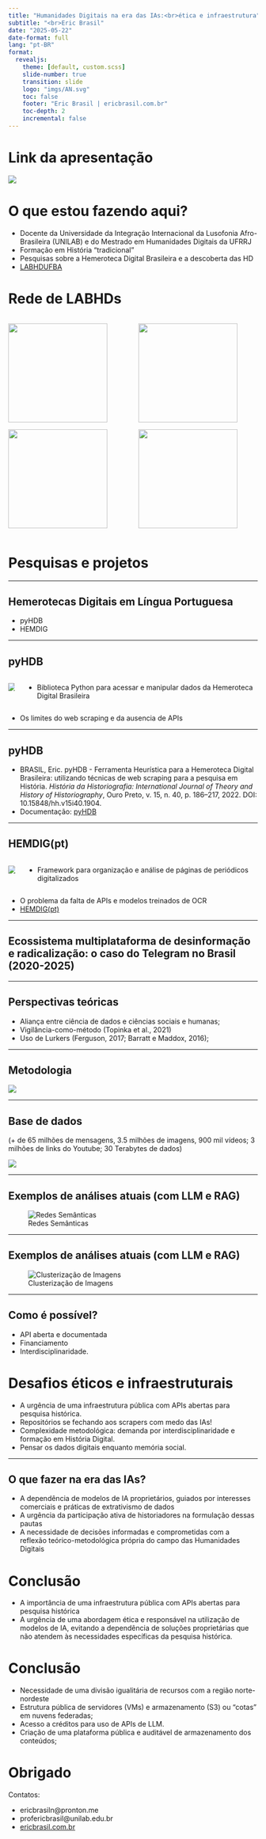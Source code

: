 ```yaml
---
title: "Humanidades Digitais na era das IAs:<br>ética e infraestrutura"
subtitle: "<br>Eric Brasil"
date: "2025-05-22"
date-format: full
lang: "pt-BR"
format:
  revealjs:
    theme: [default, custom.scss]
    slide-number: true
    transition: slide
    logo: "imgs/AN.svg"
    toc: false
    footer: "Eric Brasil | ericbrasil.com.br"
    toc-depth: 2
    incremental: false
---
```


# Link da apresentação

![](imgs/hdan_qr.png)


# O que estou fazendo aqui? {.center}

- Docente da Universidade da Integração Internacional da Lusofonia Afro-Brasileira (UNILAB) e do Mestrado em Humanidades Digitais da UFRRJ
- Formação em História "tradicional"
- Pesquisas sobre a Hemeroteca Digital Brasileira e a descoberta das HD
- [LABHDUFBA](https://labhdufba.github.io/)

# Rede de LABHDs {.center}

:::columns
:::column
![](imgs/LABHDUFBA.png){ width=200px }

![](imgs/LABHDUFRJ.png){ width=200px }
:::
:::column

![](imgs/LABHDUFSC.png){ width=200px }

![](imgs/LABHDUFOP_no_bg.png){ width=200px }
:::
::::

# Pesquisas e projetos {.center}

---

## Hemerotecas Digitais em Língua Portuguesa {.center}

- pyHDB
- HEMDIG

---

## pyHDB {.center}

::::columns
:::column
![](https://ericbrasil.com.br/pyHDB/img/banner.png)
:::

:::column
- Biblioteca Python para acessar e manipular dados da Hemeroteca Digital Brasileira
:::
::::

- Os limites do web scraping e da ausencia de APIs 

---

## pyHDB {.center}

- BRASIL, Eric. pyHDB - Ferramenta Heurística para a Hemeroteca Digital Brasileira: utilizando técnicas de web scraping para a pesquisa em História. *História da Historiografia: International Journal of Theory and History of Historiography*, Ouro Preto, v. 15, n. 40, p. 186–217, 2022. DOI: 10.15848/hh.v15i40.1904.
- Documentação: [pyHDB](https://ericbrasil.com.br/pyHDB/)

---

## HEMDIG(pt) {.center}

::::columns
:::column
![](https://ericbrasil.com.br/hemdig-framework/_images/logo-lg.svg)
:::
:::column
- Framework para organização e análise de páginas de periódicos digitalizados
:::
::::
- O problema da falta de APIs e modelos treinados de OCR
- [HEMDIG(pt)](https://ericbrasil.com.br/hemdig-framework/)

---

## Ecossistema multiplataforma de desinformação e radicalização: o caso do Telegram no Brasil (2020-2025) {.center}

---

## Perspectivas teóricas {.center}

- Aliança entre ciência de dados e ciências sociais e humanas;
- Vigilância-como-método (Topinka et al., 2021)
- Uso de Lurkers (Ferguson, 2017; Barratt e Maddox, 2016);

---

## Metodologia {.center}

![](imgs/etl.png)

---

## Base de dados {.center}

(+ de 65 milhões de mensagens, 3.5 milhões de imagens, 900 mil vídeos; 3 milhões de links do Youtube; 30 Terabytes de dados)

![](imgs/dados.png)

---

## Exemplos de análises atuais (com LLM e RAG) {.center}

![Redes Semânticas](imgs/rede.png)

---

## Exemplos de análises atuais (com LLM e RAG) {.center}


![Clusterização de Imagens](imgs/cluster.png)

---

## Como é possível? {.center}

- API aberta e documentada
- Financiamento 
- Interdisciplinaridade.

# Desafios éticos e infraestruturais {.center}

- A urgência de uma infraestrutura pública com APIs abertas para pesquisa histórica.
- Repositórios se fechando aos scrapers com medo das IAs!
- Complexidade metodológica: demanda por interdisciplinaridade e formação em História Digital.
- Pensar os dados digitais enquanto memória social.

---

## O que fazer na era das IAs? {.center}

- A dependência de modelos de IA proprietários, guiados por interesses comerciais e práticas de extrativismo de dados
- A urgência da participação ativa de historiadores na formulação dessas pautas
- A necessidade de decisões informadas e comprometidas com a reflexão teórico-metodológica própria do campo das Humanidades Digitais

# Conclusão {.center}

- A importância de uma infraestrutura pública com APIs abertas para pesquisa histórica
- A urgência de uma abordagem ética e responsável na utilização de modelos de IA, evitando a dependência de soluções proprietárias que não atendem às necessidades específicas da pesquisa histórica.

# Conclusão {.center}

- Necessidade de uma divisão igualitária de recursos com a região norte-nordeste
- Estrutura pública de servidores (VMs) e armazenamento (S3) ou “cotas” em nuvens federadas;
- Acesso a créditos para uso de APIs de LLM.
- Criação de uma plataforma pública e auditável de armazenamento dos conteúdos;

# Obrigado {.center}

Contatos: 

- ericbrasiln@pronton.me
- profericbrasil@unilab.edu.br
- [ericbrasil.com.br](https://ericbrasil.com.br/pt-br/contact/)
